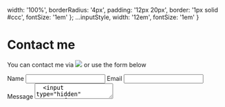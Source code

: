   width: '100%',
  borderRadius: '4px',
  padding: '12px 20px',
  border: '1px solid #ccc',
  fontSize: '1em'
}; 
  ...inputStyle,
  width: '12em',
  fontSize: '1em'
}

# Contact me

You can contact me via <img src="/imageemail.png" /> or use the form below
<div style={{width: '50%'}}>
<form name="contact" method="post" action="https://mailthis.to/kodemaan@gmail.com" encType="multipart/form-data">
  <label for="name">Name</label>
  <input type="text" name="name" style={inputStyle}/>
  <label for="email">Email</label>
  <input type="email" name="_replyto" style={inputStyle} />
  <label for="message">Message</label>
  <textarea type="text" name="message" style={inputStyle} />
  <input type="hidden" name="_after" value="https://kodemaan-personal-site.netlify.com/" />
  <input type="hidden" name="_confirmation" value="Thank you for contacting me, I will respond shortly" />
  <input type="submit" value="Send" style={submitStyle} />
  <input type="hidden" name="form-name" value="contact" />
</form>
</div>